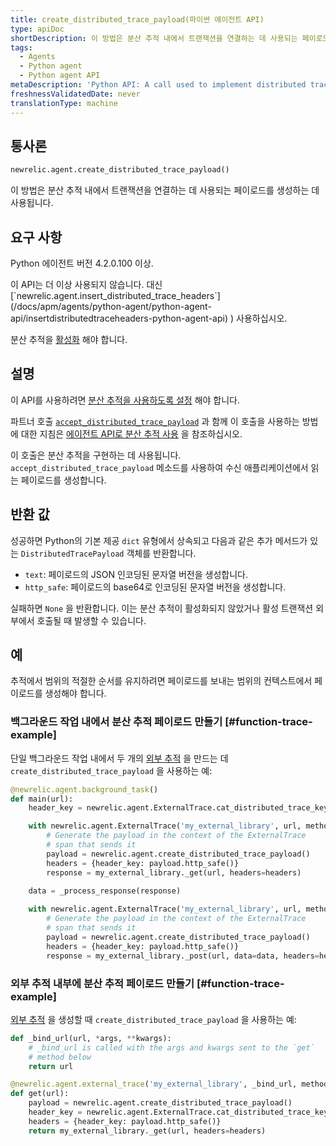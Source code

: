 ```yaml
---
title: create_distributed_trace_payload(파이썬 에이전트 API)
type: apiDoc
shortDescription: 이 방법은 분산 추적 내에서 트랜잭션을 연결하는 데 사용되는 페이로드를 생성하는 데 사용됩니다.
tags:
  - Agents
  - Python agent
  - Python agent API
metaDescription: 'Python API: A call used to implement distributed tracing.'
freshnessValidatedDate: never
translationType: machine
---
```


## 통사론

```py
newrelic.agent.create_distributed_trace_payload()
```

이 방법은 분산 추적 내에서 트랜잭션을 연결하는 데 사용되는 페이로드를 생성하는 데 사용됩니다.

## 요구 사항

Python 에이전트 버전 4.2.0.100 이상.

<Callout variant="caution">
  이 API는 더 이상 사용되지 않습니다. 대신 [`newrelic.agent.insert_distributed_trace_headers`](/docs/apm/agents/python-agent/python-agent-api/insertdistributedtraceheaders-python-agent-api) ) 사용하십시오.
</Callout>

분산 추적을 [활성화](/docs/enable-distributed-tracing#python) 해야 합니다.

## 설명

이 API를 사용하려면 [분산 추적을 사용하도록 설정](/docs/enable-distributed-tracing) 해야 합니다.

파트너 호출 [`accept_distributed_trace_payload`](/docs/agents/python-agent/python-agent-api/accept_distributed_trace_payload) 과 함께 이 호출을 사용하는 방법에 대한 지침은 [에이전트 API로 분산 추적 사용](/docs/enable-distributed-tracing#agent-apis) 을 참조하십시오.

이 호출은 분산 추적을 구현하는 데 사용됩니다. `accept_distributed_trace_payload` 메소드를 사용하여 수신 애플리케이션에서 읽는 페이로드를 생성합니다.

## 반환 값

성공하면 Python의 기본 제공 `dict` 유형에서 상속되고 다음과 같은 추가 메서드가 있는 `DistributedTracePayload` 객체를 반환합니다.

* `text`: 페이로드의 JSON 인코딩된 문자열 버전을 생성합니다.
* `http_safe`: 페이로드의 base64로 인코딩된 문자열 버전을 생성합니다.

실패하면 `None` 을 반환합니다. 이는 분산 추적이 활성화되지 않았거나 활성 트랜잭션 외부에서 호출될 때 발생할 수 있습니다.

## 예

<Callout variant="important">
  추적에서 범위의 적절한 순서를 유지하려면 페이로드를 보내는 범위의 컨텍스트에서 페이로드를 생성해야 합니다.
</Callout>

### 백그라운드 작업 내에서 분산 추적 페이로드 만들기 [#function-trace-example]

단일 백그라운드 작업 내에서 두 개의 [외부 추적](/docs/agents/python-agent/python-agent-api/external-trace) 을 만드는 데 `create_distributed_trace_payload` 을 사용하는 예:

```py
@newrelic.agent.background_task()
def main(url):
    header_key = newrelic.agent.ExternalTrace.cat_distributed_trace_key

    with newrelic.agent.ExternalTrace('my_external_library', url, method='GET'):
        # Generate the payload in the context of the ExternalTrace
        # span that sends it
        payload = newrelic.agent.create_distributed_trace_payload()
        headers = {header_key: payload.http_safe()}
        response = my_external_library._get(url, headers=headers)

    data = _process_response(response)
    
    with newrelic.agent.ExternalTrace('my_external_library', url, method='POST'):
        # Generate the payload in the context of the ExternalTrace
        # span that sends it
        payload = newrelic.agent.create_distributed_trace_payload()
        headers = {header_key: payload.http_safe()}
        response = my_external_library._post(url, data=data, headers=headers)
```

### 외부 추적 내부에 분산 추적 페이로드 만들기 [#function-trace-example]

[외부 추적](/docs/agents/python-agent/python-agent-api/external-trace) 을 생성할 때 `create_distributed_trace_payload` 을 사용하는 예:

```py
def _bind_url(url, *args, **kwargs):
    # _bind_url is called with the args and kwargs sent to the `get`
    # method below
    return url

@newrelic.agent.external_trace('my_external_library', _bind_url, method='GET')
def get(url):
    payload = newrelic.agent.create_distributed_trace_payload()
    header_key = newrelic.agent.ExternalTrace.cat_distributed_trace_key
    headers = {header_key: payload.http_safe()}
    return my_external_library._get(url, headers=headers)
```
